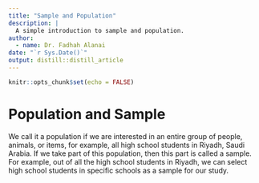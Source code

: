 ```yaml
---
title: "Sample and Population"
description: |
  A simple introduction to sample and population. 
author:
  - name: Dr. Fadhah Alanai
date: "`r Sys.Date()`"
output: distill::distill_article
---
```


```r
knitr::opts_chunk$set(echo = FALSE)
```
# Population and Sample
We call it a population if we are interested in an entire group of people, animals, or items, for example, all high school students in Riyadh, Saudi Arabia. 
If we take part of this population, then this part is called a sample. For example, out of all the high school students in Riyadh, we can select high school students 
in specific schools as a sample for our study. 





